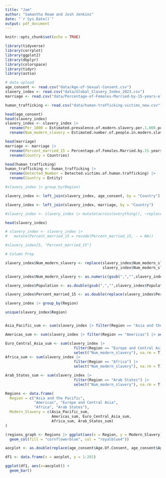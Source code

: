 ---
title: "Jam"
author: "Samantha Ream and Josh Jenkins"
date: "`r Sys.Date()`"
output: pdf_document
---

```{r setup, include=FALSE}
knitr::opts_chunk$set(echo = TRUE)
```

```{r}
library(tidyverse)
library(corrplot)
library(ggplot2)
library(dbplyr)
library(colorspace)
library(tidyr)
library(astsa)
```


```{r}
# data upload
age_consent <- read.csv("data/Age-of-Sexual-Consent.csv")
slavery_index <- read.csv("data/Global_Slavery_Index_2023.csv")
marriage <- read.csv("data/Percentage-of-Females-Married-by-15-years-old.csv")

human_trafficking <- read.csv("data/human-trafficking-victims_new.csv")
```


```{r}
head(age_consent)
head(slavery_index)
slavery_index <- slavery_index |>
  rename(Per_1000 = Estimated.prevalence.of.modern.slavery.per.1.000.population) |>
  rename(Num_modern_slavery = Estimated.number.of.people.in.modern.slavery)

head(marriage)
marriage <- marriage |>
  rename(Percent_married_15 = Percentage.of.Females.Married.by.15.years.old) |>
  rename(Country = Countries)

head(human_trafficking)
human_trafficking <- human_trafficking |>
  rename(Detected_Number = Detected.victims.of.human.trafficking) |>
  rename(Country = Entity)

#slavery_index |> group_by(Region)
```

```{r}
slavery_index <- left_join(slavery_index, age_consent, by = "Country")

slavery_index <- left_join(slavery_index, marriage, by = "Country")

#slavery_index <- slavery_index |> mutate(across(everything(), ~replace_na(.x, NA)))

head(slavery_index)

# slavery_index <- slavery_index |>
#   mutate(Percent_married_15 = recode(Percent_married_15, - = NA))

#slavery_index[5, "Percent_married_15"]

```

```{r}
# Column Prep

slavery_index$Num_modern_slavery <- replace(slavery_index$Num_modern_slavery,
                                            slavery_index$Num_modern_slavery=="", NA)

slavery_index$Num_modern_slavery <- as.numeric(gsub(",","",slavery_index$Num_modern_slavery))

slavery_index$Population <- as.double(gsub(",","",slavery_index$Population))

slavery_index$Percent_married_15 <- as.double(replace(slavery_index$Percent_married_15, slavery_index$Percent_married_15=="-", NA))

```

```{r}
slavery_index |> group_by(Region)

unique(slavery_index$Region)


Asia_Pacific_sum <- sum(slavery_index |> filter(Region == "Asia and the Pacific") |> select("Num_modern_slavery"), na.rm = T)

Americas_sum <- sum(slavery_index |> filter(Region == "Americas") |> select("Num_modern_slavery"), na.rm = T)

Euro_Central_Asia_sum <- sum(slavery_index |> 
                               filter(Region == "Europe and Central Asia") |>
                               select("Num_modern_slavery"), na.rm = T)
Africa_sum <- sum(slavery_index |> 
                               filter(Region == "Africa") |>
                               select("Num_modern_slavery"), na.rm = T)

Arab_States_sum <- sum(slavery_index |> 
                               filter(Region == "Arab States") |>
                               select("Num_modern_slavery"), na.rm = T)

Regions <- data.frame(
  Region = c("Asia and the Pacific", 
             "Americas", "Europe and Central Asia", 
             "Africa", "Arab States"), 
  Modern_Slavery = c(Asia_Pacific_sum, 
                     Americas_sum, Euro_Central_Asia_sum, 
                     Africa_sum, Arab_States_sum)
)

(regions_graph <- Regions |> ggplot(aes(x = Region, y = Modern_Slavery)) +
  geom_col(fill = "cornflowerblue", col = "royalblue4"))
```

```{r}
aocplot <- as.double(replace(age_consent$Age.Of.Consent, age_consent$Age.Of.Consent=="Must be married", 0))

df1 <- data.frame(x = aocplot, y = 1:201)

ggplot(df1, aes(x=aocplot)) +
  geom_bar()
```





